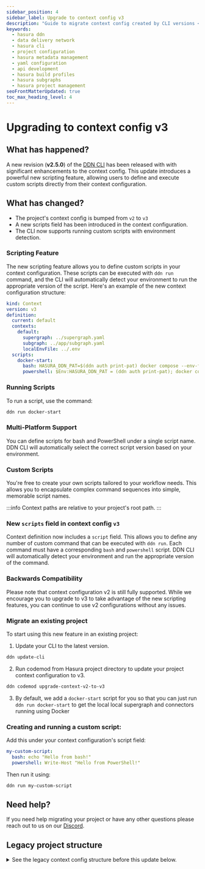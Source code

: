 ```yaml
---
sidebar_position: 4
sidebar_label: Upgrade to context config v3
description: "Guide to migrate context config created by CLI versions < v2.4.0"
keywords:
  - hasura ddn
  - data delivery network
  - hasura cli
  - project configuration
  - hasura metadata management
  - yaml configuration
  - api development
  - hasura build profiles
  - hasura subgraphs
  - hasura project management
seoFrontMatterUpdated: true
toc_max_heading_level: 4
---
```



# Upgrading to context config v3

## What has happened?

A new revision (**v2.5.0**) of the [DDN CLI](/cli/installation.mdx) has been released with with significant enhancements
to the context config. This update introduces a powerful new scripting feature, allowing users to define and execute
custom scripts directly from their context configuration.

## What has changed?

- The project's context config is bumped from `v2` to `v3`
- A new scripts field has been introduced in the context configuration.
- The CLI now supports running custom scripts with environment detection.

### Scripting Feature
The new scripting feature allows you to define custom scripts in your context configuration. These scripts can be executed
with `ddn run` command, and the CLI will automatically detect your environment to run the appropriate version of the script.
Here's an example of the new context configuration structure:

```yaml
kind: Context
version: v3
definition:
  current: default
  contexts:
    default:
      supergraph: ../supergraph.yaml
      subgraph: ../app/subgraph.yaml
      localEnvFile: ../.env
  scripts:
    docker-start:
      bash: HASURA_DDN_PAT=$(ddn auth print-pat) docker compose --env-file .env up --build --pull always -d
      powershell: $Env:HASURA_DDN_PAT = (ddn auth print-pat); docker compose --env-file .env up --build --pull always -d
```

### Running Scripts
To run a script, use the command:
```bash
ddn run docker-start
```

### Multi-Platform Support
You can define scripts for bash and PowerShell under a single script name. DDN CLI will automatically select the correct
script version based on your environment.

### Custom Scripts
You're free to create your own scripts tailored to your workflow needs. This allows you to encapsulate complex command
sequences into simple, memorable script names.

:::info Context paths are relative to your project's root path.
:::

### New `scripts` field in context config `v3`

Context definition now includes a `script` field. This allows you to define any number of custom command that can be
executed with `ddn run`. Each command must have a corresponding `bash` and `powershell` script. DDN CLI will automatically
detect your environment and run the appropriate version of the command.

### Backwards Compatibility
Please note that context configuration v2 is still fully supported. While we encourage you to upgrade to v3 to take
advantage of the new scripting features, you can continue to use v2 configurations without any issues.

### Migrate an existing project
To start using this new feature in an existing project:

1. Update your CLI to the latest version.
```bash
ddn update-cli
```
2. Run codemod from Hasura project directory to update your project context configuration to v3.
```bash
ddn codemod upgrade-context-v2-to-v3
```
3. By default, we add a `docker-start` script for you so that you can just run `ddn run docker-start` to get the local
local supergraph and connectors running using Docker


### Creating and running a custom script:
Add this under your context configuration's script field:
```yaml
my-custom-script:
  bash: echo "Hello from bash!"
  powershell: Write-Host "Hello from PowerShell!"
```
Then run it using:
```bash
ddn run my-custom-script
```

## Need help?

If you need help migrating your project or have any other questions please reach out to us on our
[Discord](https://hasura.io/discord).

## Legacy project structure

<details>
    <summary>
        See the legacy context config structure before this update below.
    </summary>

```
kind: Context
version: v2
definition:
  current: default
  contexts:
    default:
      supergraph: ../supergraph.yaml
      subgraph: ../app/subgraph.yaml
      localEnvFile: ../.env
```

</details>
